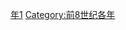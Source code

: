 {{Catnav|頁面分類|历史|歷史時代|年|前8世纪各年}}

{{catmore}}

[[Category:前770年代|年1]]
[[Category:前8世纪各年|Category:前8世纪各年]]